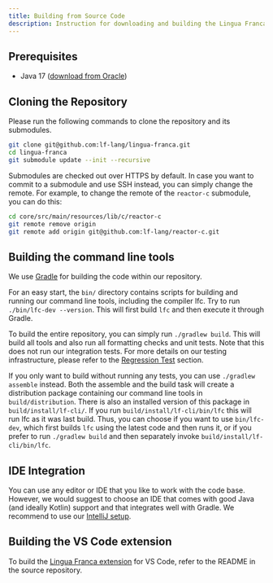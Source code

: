 ```yaml
---
title: Building from Source Code
description: Instruction for downloading and building the Lingua Franca source code.
---
```


## Prerequisites

- Java 17 ([download from Oracle](https://www.oracle.com/java/technologies/downloads/))

## Cloning the Repository

Please run the following commands to clone the repository and its submodules.

```sh
git clone git@github.com:lf-lang/lingua-franca.git
cd lingua-franca
git submodule update --init --recursive
```

Submodules are checked out over HTTPS by default. In case you want to commit to a submodule and use SSH instead, you can simply change the remote. For example, to change the remote of the `reactor-c` submodule, you can do this:

```sh
cd core/src/main/resources/lib/c/reactor-c
git remote remove origin
git remote add origin git@github.com:lf-lang/reactor-c.git
```

## Building the command line tools

We use [Gradle](https://docs.gradle.org/current/userguide/userguide.html) for building the code within our repository.

For an easy start, the `bin/` directory contains scripts for building and running our command line tools, including the compiler lfc.
Try to run `./bin/lfc-dev --version`.
This will first build `lfc` and then execute it through Gradle.

To build the entire repository, you can simply run `./gradlew build`.
This will build all tools and also run all formatting checks and unit tests.
Note that this does not run our integration tests.
For more details on our testing infrastructure, please refer to the [Regression Test](../developer/regression-tests.mdx) section.

If you only want to build without running any tests, you can use `./gradlew assemble` instead.
Both the assemble and the build task will create a distribution package containing our command line tools in `build/distribution`.
There is also an installed version of this package in `build/install/lf-cli/`.
If you run `build/install/lf-cli/bin/lfc` this will run lfc as it was last build.
Thus, you can choose if you want to use `bin/lfc-dev`, which first builds `lfc` using the latest code and then runs it, or if you prefer to run `./gradlew build` and then separately invoke `build/install/lf-cli/bin/lfc`.

## IDE Integration

You can use any editor or IDE that you like to work with the code base.
However, we would suggest to choose an IDE that comes with good Java (and
ideally Kotlin) support and that integrates well with Gradle.
We recommend to use our [IntelliJ setup](../developer/developer-intellij-setup.mdx).

## Building the VS Code extension
To build the [Lingua Franca extension](https://github.com/lf-lang/vscode-lingua-franca) for VS Code, refer to the README in the source repository.

